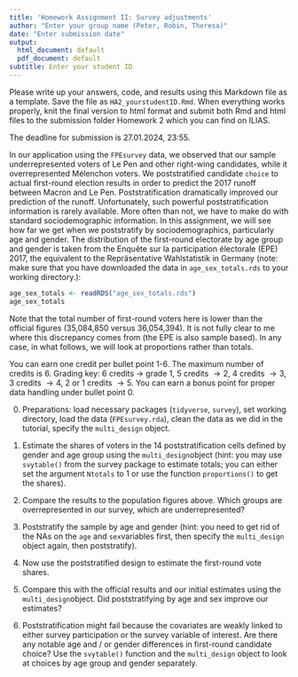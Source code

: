 ---
title: 'Homework Assignment II: Survey adjustments'
author: "Enter your group name (Peter, Robin, Theresa)"
date: "Enter submission date"
output:
  html_document: default
  pdf_document: default
subtitle: Enter your student ID
---

Please write up your answers, code, and results using this Markdown file as a template. Save the file as `HA2_yourstudentID.Rmd`. When everything works properly, knit the final version to html format and submit both Rmd and html files to the submission folder Homework 2 which you can find on ILIAS. 

The deadline for submission is 27.01.2024, 23:55.

In our application using the `FPEsurvey` data, we observed that our sample underrepresented voters of Le Pen and other right-wing candidates, while it overrepresented Mélenchon voters. We poststratified candidate `choice` to actual first-round election results in order to predict the 2017 runoff between Macron and Le Pen. Poststratification dramatically improved our prediction of the runoff. Unfortunately, such powerful poststratification information is rarely available. More often than not, we have to make do with standard sociodemographic information. In this assignment, we will see how far we get when we poststratify by sociodemographics, particularly age and gender. The distribution of the first-round electorate by age group and gender is taken from the Enquête sur la participation électorale (EPE) 2017, the equivalent to the Repräsentative Wahlstatistik in Germany (note: make sure that you have downloaded the data in `age_sex_totals.rds` to your working directory.):

```{r, message=FALSE}
age_sex_totals <- readRDS("age_sex_totals.rds")
age_sex_totals
```

Note that the total number of first-round voters here is lower than the official figures (35,084,850 versus 36,054,394). It is not fully clear to me where this discrepancy comes from (the EPE is also sample based). In any case, in what follows, we will look at proportions rather than totals. 

You can earn one credit per bullet point 1-6. The maximum number of credits is 6. Grading key: 6 credits $\rightarrow$ grade 1, 5 credits $\rightarrow 2$, 4 credits $\rightarrow 3$, 3 credits $\rightarrow 4$, 2 or 1 credits $\rightarrow 5$. You can earn a bonus point for proper data handling under bullet point 0. 

0. Preparations: load necessary packages (`tidyverse`, `survey`), set working directory, load the data (`FPEsurvey.rda`), clean the data as we did in the tutorial, specify the `multi_design` object.

1. Estimate the shares of voters in the 14 poststratification cells defined by gender and age group using the `multi_design`object (hint: you may use `svytable()` from the survey package to estimate totals; you can either set the argument `Ntotals` to 1 or use the function `proportions()` to get the shares). 

2. Compare the results to the population figures above. Which groups are overrepresented in our survey, which are underrepresented?

3. Poststratify the sample by age and gender (hint: you need to get rid of the NAs on the `age` and `sex`variables first, then specify the `multi_design` object again, then poststratify).

4. Now use the poststratified design to estimate the first-round vote shares. 

5. Compare this with the official results and our initial estimates using the `multi_design`object. Did poststratifying by age and sex improve our estimates?

6. Poststratification might fail because the covariates are weakly linked to either survey participation or the survey variable of interest. Are there any notable age and / or gender differences in first-round candidate choice? Use the `svytable()` function and the `multi_design` object to look at choices by age group and gender separately.